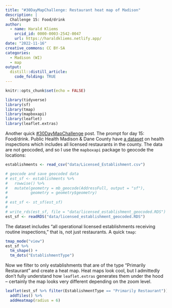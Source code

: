 ```yaml
---
title: "#30DayMapChallenge: Restaurant heat map of Madison"
description: |
  Challenge 15: Food/drink
author:
  - name: Harald Kliems 
    orcid_id: 0000-0003-2542-0047
    url: https://haraldkliems.netlify.app/
date: "2022-11-16"
creative_commons: CC BY-SA
categories:
  - Madison (WI)
  - map
output: 
  distill::distill_article:
    code_folding: TRUE
---
```


```r
knitr::opts_chunk$set(echo = FALSE)
```

```r
library(tidyverse)
library(sf)
library(tmap)
library(mapboxapi)
library(leaflet)
library(leaflet.extras)


```

Another quick [#30DayMapChallenge](https://30daymapchallenge.com/) post. The prompt for day 15: Food/drink. Public Health Madison & Dane County have [a dataset](https://data-cityofmadison.opendata.arcgis.com/datasets/licensed-establishment/explore) on health inspections which includes all licensed restaurants in the county. The data are not geocoded, and so I use the `mapboxapi` package to geocode  the locations:


```r
establishments <- read_csv("data/Licensed_Establishment.csv")

# geocode and save geocoded data
# est_sf <- establishments %>% 
#   rowwise() %>% 
#   mutate(geometry = mb_geocode(AddressFull, output = "sf"),
#          geometry = geometry$geometry)
# 
# est_sf <- st_sf(est_sf)
# 
# write_rds(est_sf, file = "data/licensed_establishment_geocoded.RDS")
est_sf <- readRDS("data/licensed_establishment_geocoded.RDS")
```

The dataset includes "all operational licensed establishments receiving routine inspections," that is, not just restaurants. A quick `tmap`:

```r
tmap_mode("view")
est_sf %>% 
  tm_shape() +
  tm_dots("EstablishmentType")
```


Now we filter to only establishments that are of the type "Primarily Restaurant" and create a heat map. Heat maps look cool, but I admittedly don't fully understand how `leaflet.extras` generates them under the hood -- certainly the map looks very different depending on the zoom level. 

``` r
leaflet(est_sf %>% filter(EstablishmentType == "Primarily Restaurant")) %>% 
  addTiles() %>% 
  addHeatmap(radius = 6)
```
